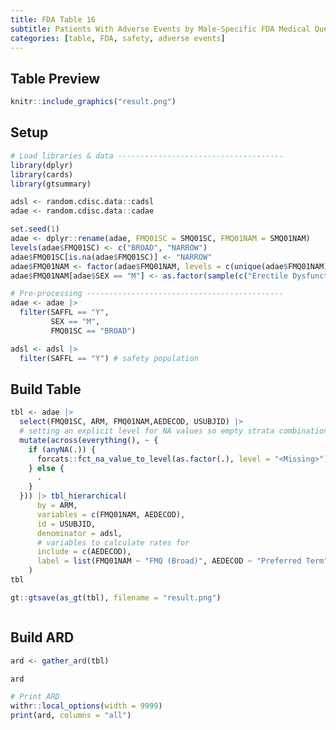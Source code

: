 ```yaml
---
title: FDA Table 16
subtitle: Patients With Adverse Events by Male-Specific FDA Medical Query (Broad) and Preferred Term, Male Safety Population, Pooled Analyses
categories: [table, FDA, safety, adverse events]
---
```


::: panel-tabset
## Table Preview

```r
knitr::include_graphics("result.png")
```

## Setup

```r
# Load libraries & data -------------------------------------
library(dplyr)
library(cards)
library(gtsummary)

adsl <- random.cdisc.data::cadsl
adae <- random.cdisc.data::cadae

set.seed(1)
adae <- dplyr::rename(adae, FMQ01SC = SMQ01SC, FMQ01NAM = SMQ01NAM)
levels(adae$FMQ01SC) <- c("BROAD", "NARROW")
adae$FMQ01SC[is.na(adae$FMQ01SC)] <- "NARROW"
adae$FMQ01NAM <- factor(adae$FMQ01NAM, levels = c(unique(adae$FMQ01NAM), "Erectile Dysfunction", "Gynecomastia"))
adae$FMQ01NAM[adae$SEX == "M"] <- as.factor(sample(c("Erectile Dysfunction", "Gynecomastia"), sum(adae$SEX == "M"), replace = TRUE))

# Pre-processing --------------------------------------------
adae <- adae |>
  filter(SAFFL == "Y",
         SEX == "M",
         FMQ01SC == "BROAD")

adsl <- adsl |>
  filter(SAFFL == "Y") # safety population
```

## Build Table

```r
tbl <- adae |>
  select(FMQ01SC, ARM, FMQ01NAM,AEDECOD, USUBJID) |>
  # setting an explicit level for NA values so empty strata combinations are shown.
  mutate(across(everything(), ~ {
    if (anyNA(.)) {
      forcats::fct_na_value_to_level(as.factor(.), level = "<Missing>")
    } else {
      .
    }
  })) |> tbl_hierarchical(
      by = ARM,
      variables = c(FMQ01NAM, AEDECOD),
      id = USUBJID,
      denominator = adsl,
      # variables to calculate rates for
      include = c(AEDECOD),
      label = list(FMQ01NAM ~ "FMQ (Broad)", AEDECOD ~ "Preferred Term")
    )
tbl
```

```r
gt::gtsave(as_gt(tbl), filename = "result.png")
```

```r
```

## Build ARD

```r
ard <- gather_ard(tbl)

ard
```

```r
# Print ARD
withr::local_options(width = 9999)
print(ard, columns = "all")
```
:::

